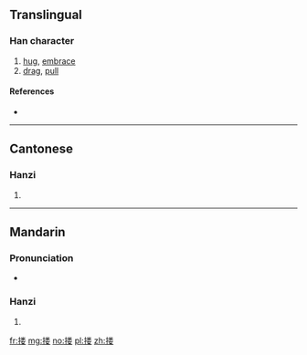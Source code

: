 {{also|摟}}
==Translingual==

===Han character===
{{Han char|rn=64|rad=手|as=09|sn=12|four=|canj=QFDV|ids=⿰扌娄}}

# [[hug]], [[embrace]]
# [[drag]], [[pull]]

====References====
* {{Han ref|kx=0445.341|hdz=31923.120|uh=6402|ud=25602}}

----

==Cantonese==

===Hanzi===
{{yue-hanzi|jyut=[[lau1]], [[lau2]], [[lau4]], [[lau5]]|y=lau1, lau2, lau4, lau5|tra=摟}}

# {{defn|lang=yue|sort=手09}}

----

==Mandarin==

===Pronunciation===
* {{audio|Zh-lou.ogg|Audio|lang=cmn}}

===Hanzi===
{{cmn-hanzi|tra=摟|pin=[[lǒu]] ([[lou3]]), [[lōu]] ([[lou1]]), [[lóu]] ([[lou2]])|wg=lou<sup>3</sup>, lou<sup>1</sup>, lou<sup>2</sup>}}

# {{defn|lang=cmn|sort=手09}}

[[fr:搂]]
[[mg:搂]]
[[no:搂]]
[[pl:搂]]
[[zh:搂]]